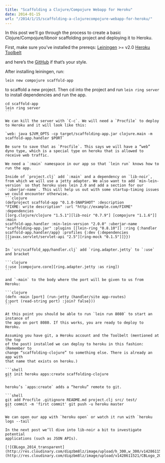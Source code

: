 ```yaml
---
title: "Scaffolding a Clojure/Compojure Webapp for Heroku"
date: 2014-01-15
url: "/2014/1/15/scaffolding-a-clojurecompojure-webapp-for-heroku/"
---
```


In this post we’ll go through the process to create a basic
Clojure/Compojure/libnoir scaffolding project and deploying it to Heroku.

First, make sure you’ve installed the prereqs:
[Leiningen](http://leiningen.org/) >= v2.0 [Heroku
Toolbelt](https://toolbelt.heroku.com/)

and here’s the
[GitHub](https://github.com/ChristopherBiscardi/clojure-compojure-libnoir) if
that’s your style.

After installing leiningen, run:

`lein new compojure scaffold-app`

to scaffold a new project. Then cd into the project and run `lein ring server`
to install dependencies and run the app.

````shell
cd scaffold-app
lein ring server
```

We can kill the server with `C-c`. We will need a `Procfile` to deploy to Heroku and it will look like this:

`web: java $JVM_OPTS -cp target/scaffolding-app.jar clojure.main -m scaffold-app.handler $PORT`

Be sure to save that as `Procfile`. This says we will have a “web” dyno type, which is a special type on heroku that is allowed to receive web traffic.

We need a `:main` namespace in our app so that `lein run` knows how to run the app.

Inside of `project.clj` add `:main` and a dependency on `lib-noir`, from which we will use a jetty adapter. We also want to add `min-lein-version` so that heroku uses lein 2.0 and add a section for our `:uberjar-name`. This will help us out with some startup-timing issues we could encounter otherwise.
```clojure
(defproject scaffold-app "0.1.0-SNAPSHOT" :description
"FIXME: write description" :url "http://example.com/FIXME" :dependencies
[[org.clojure/clojure "1.5.1"][lib-noir "0.7.9"] [compojure "1.1.6"]] :main
scaffold-app.handler :min-lein-version "2.0.0" :uberjar-name
"scaffolding-app.jar" :plugins [[lein-ring "0.8.10"]] :ring {:handler
scaffold-app.handler/app} :profiles {:dev {:dependencies
[[javax.servlet/servlet-api "2.5"][ring-mock "0.1.5"]]}})
```

In `src/scaffold_app/handler.clj` add `ring.adapter.jetty` to `:use` and bracket

```clojure
(:use [compojure.core][ring.adapter.jetty :as ring])
```

and `-main` to the body where the port will be given to us from Heroku:

```clojure
(defn -main [port] (run-jetty (handler/site app-routes)
{:port (read-string port) :join? false}))
```

At this point you should be able to run `lein run 8080` to start an instance of
the app on port 8080. If this works, you are ready to deploy to Heroku.

Assuming you have git, a Heroku account and the Toolbelt (mentioned at the top
of the post) installed we can deploy to heroku in this fashion: (Remember to
change “scaffolding-clojure” to something else. There is already an app with
that name that exists on heroku.)

```shell
git init heroku apps:create scaffolding-clojure
```

heroku’s `apps:create` adds a “heroku” remote to git.

```shell
git add Procfile .gitignore README.md project.clj src/ test/
git commit -m 'first commit' git push -u heroku master
```

We can open our app with `heroku open` or watch it run with `heroku logs --tail`

In the next post we’ll dive into lib-noir a bit to investigate potential
applications (such as JSON APIs).

[![CBLogo_2014_transparent](http://res.cloudinary.com/diqzbm8lz/image/upload/h_300,w_300/v1428611521/CBLogo_2014_transparent_swcmig.png)](http://res.cloudinary.com/diqzbm8lz/image/upload/v1428611521/CBLogo_2014_transparent_swcmig.png)
````

